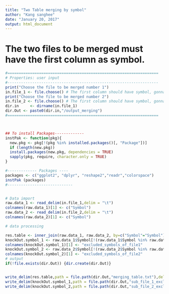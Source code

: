 ```yaml
---
title: "Two Table merging by symbol"
author: "Kang sanghee"
date: "January 20, 2017"
output: html_document
---
```


# The two files to be merged must have the first column as symbol.

```r

#===================================================================
# Properties: user input
#-------------------------------------------------------------------
print("Choose the file to be merged number 1")
in.file_1 <- file.choose() # The first column should have symbol, gonna be the key for merging
print("Choose the file to be merged number 2")
in.file_2 <- file.choose() # The first column should have symbol, gonna be the key for merging
dir.in     <- dirname(in.file_1)
dir.Out <- paste0(dir.in,"/output_merging")
#===================================================================



## To install Packages-------------
instPak <- function(pkg){
  new.pkg <- pkg[!(pkg %in% installed.packages()[, "Package"])]
  if (length(new.pkg)) 
  install.packages(new.pkg, dependencies = TRUE)
  sapply(pkg, require, character.only = TRUE)
}

#------------- Packages ----
packages <- c("ggplot2", "dplyr", "reshape2","readr","colorspace")
instPak (packages) 
#-----------------------------


# Data import
raw.data_1 <- read_delim(in.file_1,delim = "\t")
colnames(raw.data_1)[1] <- c("Symbol")
raw.data_2 <- read_delim(in.file_2,delim = "\t")
colnames(raw.data_2)[1] <- c("Symbol")

# data processing

res.table <- inner_join(raw.data_1, raw.data_2, by=c("Symbol"="Symbol"))
knockOut.symbol_1 <- raw.data_1$Symbol[!(raw.data_1$Symbol %in% raw.data_2$Symbol)] %>% as.data.frame
colnames(knockOut.symbol_1)[1] <- "excluded_symbols_of_file1"
knockOut.symbol_2 <- raw.data_2$Symbol[!(raw.data_2$Symbol %in% raw.data_1$Symbol)] %>% as.data.frame
colnames(knockOut.symbol_2)[1] <- "excluded_symbols_of_file2"
# output
if(!file.exists(dir.Out)) {dir.create(dir.Out)}


write_delim(res.table,path = file.path(dir.Out,"merging_table.txt"),delim = "\t",na = "")
write_delim(knockOut.symbol_1,path = file.path(dir.Out,"sub_file_1_excludedSymbols.txt"),delim = "\t",na = "")
write_delim(knockOut.symbol_2,path = file.path(dir.Out,"sub_file_2_excludedSymbols.txt"),delim = "\t",na = "")
```

